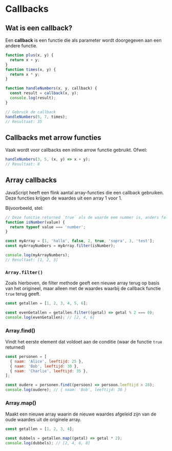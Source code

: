 # Callbacks

## Wat is een callback?

Een **callback** is een functie die als parameter wordt doorgegeven aan een andere functie.

```js
function plus(x, y) {
  return x + y;
}
function times(x, y) {
  return x * y;
}

function handleNumbers(x, y, callback) {
  const result = callback(x, y);
  console.log(result);
}

// Gebruik de callback
handleNumbers(5, 7, times);
// Resultaat: 35
```

## Callbacks met arrow functies

Vaak wordt voor callbacks een inline arrow functie gebruikt. Ofwel:

```js
handleNumbers(3, 5, (x, y) => x + y);
// Resultaat: 8
```

## Array callbacks

JavaScript heeft een flink aantal array-functies die een callback gebruiken.
Deze functies krijgen de waardes uit een array 1 voor 1.

Bijvoorbeeld, stel:

```js
// Deze functie returned `true` als de waarde eem nummer is, anders false
function isNumber(value) {
  return typeof value === 'number';
}

const myArray = [1, 'hallo', false, 2, true, 'sopra', 3, 'test'];
const myArrayNumbers = myArray.filter(isNumber);

console.log(myArrayNumbers);
// Resultaat: [1, 2, 3]
```

### `Array.filter()`

Zoals hierboven, de filter methode geeft een nieuwe array terug op basis van het origineel, maar
alleen met de waardes waarbij de callback functie `true` terug geeft.

```js
const getallen = [1, 2, 3, 4, 5, 6];

const evenGetallen = getallen.filter((getal) => getal % 2 === 0);
console.log(evenGetallen); // [2, 4, 6]
```

### Array.find()

Vindt het eerste element dat voldoet aan de conditie (waar de functie `true` returned)

```js
const personen = [
  { naam: 'Alice', leeftijd: 25 },
  { naam: 'Bob', leeftijd: 30 },
  { naam: 'Charlie', leeftijd: 35 },
];

const oudere = personen.find((persoon) => persoon.leeftijd > 28);
console.log(oudere); // { naam: 'Bob', leeftijd: 30 }
```


### Array.map()

Maakt een nieuwe array waarin de nieuwe waardes afgeleid zijn van de oude waardes uit de originele
array.

```js
const getallen = [1, 2, 3, 4];

const dubbels = getallen.map((getal) => getal * 2);
console.log(dubbels); // [2, 4, 6, 8]
```
